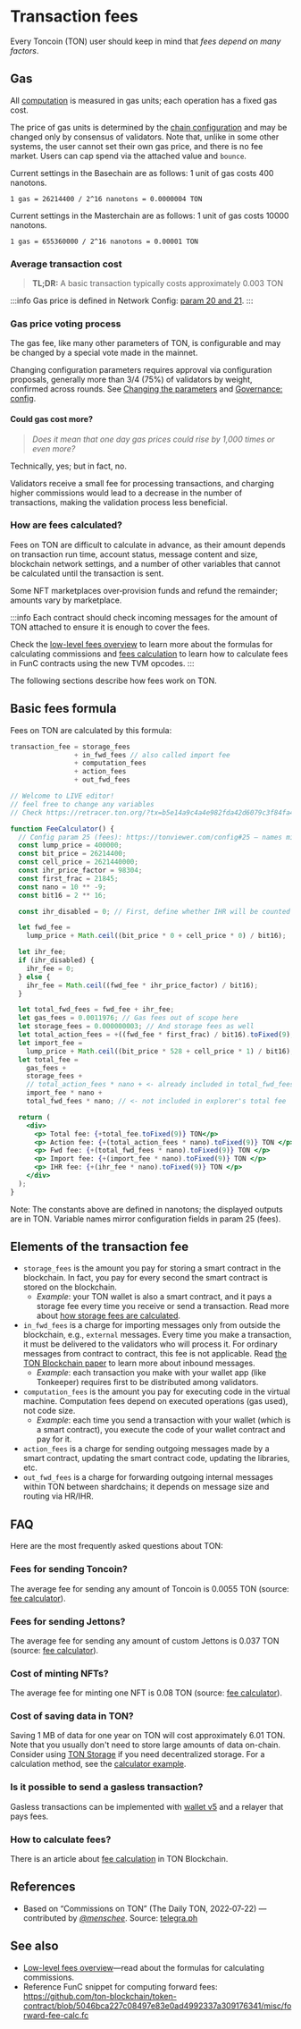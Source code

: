 
# Transaction fees

Every Toncoin (TON) user should keep in mind that _fees depend on many factors_.

## Gas

All [computation](/v3/documentation/smart-contracts/transaction-fees/fees-low-level#computation-fees) is measured in gas units; each operation has a fixed gas cost.

The price of gas units is determined by the [chain configuration](https://tonviewer.com/config#20) and may be changed only by consensus of validators. Note that, unlike in some other systems, the user cannot set their own gas price, and there is no fee market. Users can cap spend via the attached value and `bounce`.

Current settings in the Basechain are as follows: 1 unit of gas costs 400 nanotons.

```
1 gas = 26214400 / 2^16 nanotons = 0.0000004 TON
```

Current settings in the Masterchain are as follows: 1 unit of gas costs 10000 nanotons.

```
1 gas = 655360000 / 2^16 nanotons = 0.00001 TON
```

### Average transaction cost

> **TL;DR:** A basic transaction typically costs approximately 0.003 TON

:::info
Gas price is defined in Network Config: [param 20 and 21](/v3/documentation/network/config-params/overview#param-20-and-21).
:::

### Gas price voting process

The gas fee, like many other parameters of TON, is configurable and may be changed by a special vote made in the mainnet.

Changing configuration parameters requires approval via configuration proposals, generally more than 3/4 (75%) of validators by weight, confirmed across rounds. See [Changing the parameters](/v3/documentation/network/config-params/update#changing-configuration-parameters) and [Governance: config](/v3/documentation/smart-contracts/contracts-specs/governance#config).

#### Could gas cost more?

> _Does it mean that one day gas prices could rise by 1,000 times or even more?_

Technically, yes; but in fact, no.

Validators receive a small fee for processing transactions, and charging higher commissions would lead to a decrease in the number of transactions, making the validation process less beneficial.

### How are fees calculated?

Fees on TON are difficult to calculate in advance, as their amount depends on transaction run time, account status, message content and size, blockchain network settings, and a number of other variables that cannot be calculated until the transaction is sent.

Some NFT marketplaces over‑provision funds and refund the remainder; amounts vary by marketplace.

:::info
Each contract should check incoming messages for the amount of TON attached to ensure it is enough to cover the fees.

Check the [low-level fees overview](/v3/documentation/smart-contracts/transaction-fees/fees-low-level) to learn more about the formulas for calculating commissions and [fees calculation](/v3/guidelines/smart-contracts/fee-calculation) to learn how to calculate fees in FunC contracts using the new TVM opcodes.
:::

The following sections describe how fees work on TON.

## Basic fees formula

Fees on TON are calculated by this formula:

```cpp
transaction_fee = storage_fees
                + in_fwd_fees // also called import fee
                + computation_fees
                + action_fees
                + out_fwd_fees
```

```jsx live
// Welcome to LIVE editor!
// feel free to change any variables
// Check https://retracer.ton.org/?tx=b5e14a9c4a4e982fda42d6079c3f84fa48e76497a8f3fca872f9a3737f1f6262

function FeeCalculator() {
  // Config param 25 (fees): https://tonviewer.com/config#25 — names mirror config fields
  const lump_price = 400000;
  const bit_price = 26214400;
  const cell_price = 2621440000;
  const ihr_price_factor = 98304;
  const first_frac = 21845;
  const nano = 10 ** -9;
  const bit16 = 2 ** 16;

  const ihr_disabled = 0; // First, define whether IHR will be counted

  let fwd_fee =
    lump_price + Math.ceil((bit_price * 0 + cell_price * 0) / bit16);

  let ihr_fee;
  if (ihr_disabled) {
    ihr_fee = 0;
  } else {
    ihr_fee = Math.ceil((fwd_fee * ihr_price_factor) / bit16);
  }

  let total_fwd_fees = fwd_fee + ihr_fee;
  let gas_fees = 0.0011976; // Gas fees out of scope here
  let storage_fees = 0.000000003; // And storage fees as well
  let total_action_fees = +((fwd_fee * first_frac) / bit16).toFixed(9);
  let import_fee =
    lump_price + Math.ceil((bit_price * 528 + cell_price * 1) / bit16);
  let total_fee =
    gas_fees +
    storage_fees +
    // total_action_fees * nano + <- already included in total_fwd_fees
    import_fee * nano +
    total_fwd_fees * nano; // <- not included in explorer's total fee

  return (
    <div>
      <p> Total fee: {+total_fee.toFixed(9)} TON</p>
      <p> Action fee: {+(total_action_fees * nano).toFixed(9)} TON </p>
      <p> Fwd fee: {+(total_fwd_fees * nano).toFixed(9)} TON </p>
      <p> Import fee: {+(import_fee * nano).toFixed(9)} TON </p>
      <p> IHR fee: {+(ihr_fee * nano).toFixed(9)} TON </p>
    </div>
  );
}
```

Note: The constants above are defined in nanotons; the displayed outputs are in TON. Variable names mirror configuration fields in param 25 (fees).

## Elements of the transaction fee

- `storage_fees` is the amount you pay for storing a smart contract in the blockchain. In fact, you pay for every second the smart contract is stored on the blockchain.
  - _Example_: your TON wallet is also a smart contract, and it pays a storage fee every time you receive or send a transaction. Read more about [how storage fees are calculated](/v3/documentation/smart-contracts/transaction-fees/fees-low-level#storage-fee).
- `in_fwd_fees` is a charge for importing messages only from outside the blockchain, e.g., `external` messages. Every time you make a transaction, it must be delivered to the validators who will process it. For ordinary messages from contract to contract, this fee is not applicable. Read [the TON Blockchain paper](https://docs.ton.org/tblkch.pdf) to learn more about inbound messages.
  - _Example_: each transaction you make with your wallet app (like Tonkeeper) requires first to be distributed among validators.
- `computation_fees` is the amount you pay for executing code in the virtual machine. Computation fees depend on executed operations (gas used), not code size.
  - _Example_: each time you send a transaction with your wallet (which is a smart contract), you execute the code of your wallet contract and pay for it.
- `action_fees` is a charge for sending outgoing messages made by a smart contract, updating the smart contract code, updating the libraries, etc.
- `out_fwd_fees` is a charge for forwarding outgoing internal messages within TON between shardchains; it depends on message size and routing via HR/IHR.

## FAQ

Here are the most frequently asked questions about TON:

### Fees for sending Toncoin?

The average fee for sending any amount of Toncoin is 0.0055 TON (source: [fee calculator](/v3/guidelines/smart-contracts/fee-calculation)).

### Fees for sending Jettons?

The average fee for sending any amount of custom Jettons is 0.037 TON (source: [fee calculator](/v3/guidelines/smart-contracts/fee-calculation)).

### Cost of minting NFTs?

The average fee for minting one NFT is 0.08 TON (source: [fee calculator](/v3/guidelines/smart-contracts/fee-calculation)).

### Cost of saving data in TON?

Saving 1 MB of data for one year on TON will cost approximately 6.01 TON. Note that you usually don't need to store large amounts of data on-chain. Consider using [TON Storage](/v3/guidelines/web3/ton-storage/storage-daemon) if you need decentralized storage. For a calculation method, see the [calculator example](/v3/documentation/smart-contracts/transaction-fees/fees-low-level#calculator-example).

### Is it possible to send a gasless transaction?

Gasless transactions can be implemented with [wallet v5](/v3/documentation/smart-contracts/contracts-specs/wallet-contracts#preparing-for-gasless-transactions) and a relayer that pays fees.

### How to calculate fees?

There is an article about [fee calculation](/v3/guidelines/smart-contracts/fee-calculation) in TON Blockchain.

## References

- Based on “Commissions on TON” (The Daily TON, 2022‑07‑22) — contributed by _[@menschee](https://github.com/menschee)_. Source: [telegra.ph](https://telegra.ph/Commissions-on-TON-07-22)

## See also

- [Low-level fees overview](/v3/documentation/smart-contracts/transaction-fees/fees-low-level)—read about the formulas for calculating commissions.
- Reference FunC snippet for computing forward fees: https://github.com/ton-blockchain/token-contract/blob/5046bca227c08497e83e0ad4992337a309176341/misc/forward-fee-calc.fc

<Feedback />
